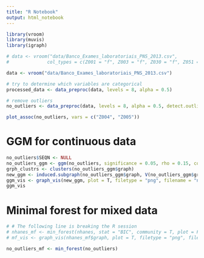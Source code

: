 ```yaml
---
title: "R Notebook"
output: html_notebook
---
```



```r
library(vroom)
library(muvis)
library(igraph)
```


```r
# data <- vroom("data/Banco_Exames_laboratoriais_PNS_2013.csv",
#              col_types = c(Z001 = "f", Z003 = "f", Z030 = "f", Z051 = "f", F012 = "f"))

data <- vroom("data/Banco_Exames_laboratoriais_PNS_2013.csv")
```


```r
# try to determine which variables are categorical
processed_data <- data_preproc(data, levels = 8, alpha = 0.5)

# remove outliers
no_outliers <- data_preproc(data, levels = 8, alpha = 0.5, detect.outliers = TRUE)
```

```r
plot_assoc(no_outliers, vars = c("Z004", "Z005"))
```





# GGM for continuous data

```r
no_outliers$SEQN <- NULL
no_outliers_ggm <- ggm(no_outliers, significance = 0.05, rho = 0.15, community = TRUE, methods = c("glasso", "sin"), plot = F)
grph_clustrs <- clusters(no_outliers_ggm$graph)
new_ggm <- induced.subgraph(no_outliers_ggm$graph, V(no_outliers_ggm$graph)[which(grph_clustrs$membership == which.max(grph_clustrs$csize))])
ggm_vis <- graph_vis(new_ggm, plot = T, filetype = "png", filename = "nhanes_ggm")
ggm_vis
```





# Minimal forest for mixed data

```r
# # The following line is breaking the R session
# nhanes_mf <- min_forest(nhanes, stat = "BIC", community = T, plot = F)
# mf_vis <- graph_vis(nhanes_mf$graph, plot = T, filetype = "png", filename = "nhanes_mf_bic", plot.community = T)

no_outliers_mf <- min_forest(no_outliers)
```






